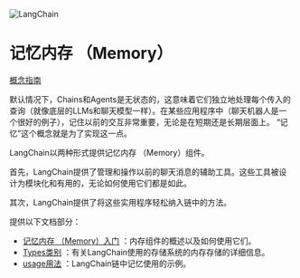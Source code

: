 

<Head>
  <script>
    {
      `(function() {
         var _hmt = _hmt || [];
(function() {
  var hm = document.createElement("script");
  hm.src = "https://hm.baidu.com/hm.js?e60fb290e204e04c5cb6f79b0ac1e697";
  var s = document.getElementsByTagName("script")[0]; 
  s.parentNode.insertBefore(hm, s);
})();
       })();`
    }
  </script>
</Head>

![LangChain](https://pica.zhimg.com/50/v2-56e8bbb52aa271012541c1fe1ceb11a2_r.gif)

记忆内存 （Memory）
===================================================




[概念指南](https://docs.langchain.com.cn/docs/components/memory) 



默认情况下，Chains和Agents是无状态的，这意味着它们独立地处理每个传入的查询（就像底层的LLMs和聊天模型一样）。在某些应用程序中（聊天机器人是一个很好的例子），记住以前的交互非常重要，无论是在短期还是长期层面上。 “记忆”这个概念就是为了实现这一点。



LangChain以两种形式提供记忆内存 （Memory）组件。

首先，LangChain提供了管理和操作以前的聊天消息的辅助工具。这些工具被设计为模块化和有用的，无论如何使用它们都是如此。

其次，LangChain提供了将这些实用程序轻松纳入链中的方法。



提供以下文档部分：



* [记忆内存 （Memory）入门](./memory/getting_started) 
：内存组件的概述以及如何使用它们。
* [Types类别](./memory/how_to_guides#types类别) 
：有关LangChain使用的存储系统的内存存储的详细信息。
* [usage用法](./memory/how_to_guides#usage用法) 
：LangChain链中记忆使用的示例。